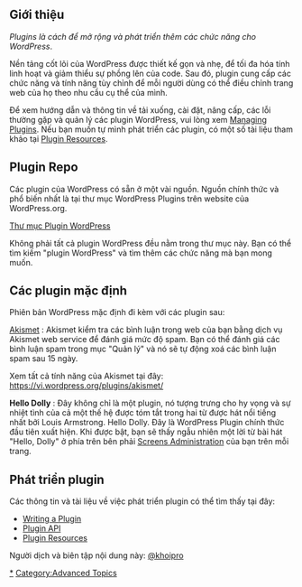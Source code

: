 {{Languages|
{{ar|الإضافات}}
{{en|Plugins}}
{{es|Plugins}}
{{fr|Plugins}}
{{it|Plugins}}
{{nl|Plugins}}
{{ja|プラグイン}}
{{ko|Plugins}}
{{lo|Plugins}}
{{mk|Додатоци}}
{{mya|Plugins}}
{{pt|Plugins}}
{{pt-br|O_que_são_Plugins_WordPress}}
{{ru|Плагины}}
{{sk|Moduly}}
{{th|Plugins}}
{{zh-cn|插件}}
{{zh-tw|外掛程式}}
{{vi|Plugins}}
}}

==Giới thiệu==
''Plugins là cách để mở rộng và phát triển thêm các chức năng cho WordPress''.

Nền tảng cốt lõi của WordPress được thiết kế gọn và nhẹ, để tối đa hóa tính linh hoạt và giảm thiểu sự phồng lên của code. Sau đó, plugin cung cấp các chức năng và tính năng tùy chỉnh để mỗi người dùng có thể điều chỉnh trang web của họ theo nhu cầu cụ thể của mình.

Để xem hướng dẫn và thông tin về tải xuống, cài đặt, nâng cấp, các lỗi thường gặp và quản lý các plugin WordPress, vui lòng xem [[Managing Plugins]]. Nếu bạn muốn tự mình phát triển các plugin, có một số tài liệu tham khảo tại [[Plugin Resources]].

==Plugin Repo==

Các plugin của WordPress có sẵn ở một vài nguồn. Nguồn chính thức và phổ biến nhất là tại thư mục WordPress Plugins trên website của WordPress.org.

[https://vi.wordpress.org/plugins/ Thư mục Plugin WordPress]

Không phải tất cả plugin WordPress đều nằm trong thư mục này. Bạn có thể tìm kiếm "plugin WordPress" và tìm thêm các chức năng mà bạn mong muốn.

==Các plugin mặc định==
Phiên bản WordPress mặc định đi kèm với các plugin sau:

; [[Akismet]] : Akismet kiểm tra các bình luận trong web của bạn bằng dịch vụ Akismet web service để đánh giá mức độ spam. Bạn có thể đánh giá các bình luận spam trong mục "Quản lý" và nó sẽ tự động xoá các bình luận spam sau 15 ngày.

Xem tất cả tính năng của Akismet tại đây:
https://vi.wordpress.org/plugins/akismet/

; '''Hello Dolly''' : Đây không chỉ là một plugin, nó tượng trưng cho hy vọng và sự nhiệt tình của cả một thế hệ được tóm tắt trong hai từ được hát nổi tiếng nhất bởi Louis Armstrong. Hello Dolly. Đây là WordPress Plugin chính thức đầu tiên xuất hiện. Khi được bật, bạn sẽ thấy ngẫu nhiên một lời từ bài hát "Hello, Dolly" ở phía trên bên phải [[Screens Administration]] của bạn trên mỗi trang.

==Phát triển plugin==

Các thông tin và tài liệu về việc phát triển plugin có thể tìm thấy tại đây:

* [[Writing a Plugin]]
* [[Plugin API]]
* [[Plugin Resources]]

[[Category:Plugins|*]]
[[Category:Advanced Topics]]

Người dịch và biên tập nội dung này: [https://profile.wordpress.org/khoipro @khoipro]